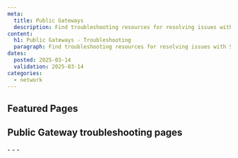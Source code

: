 ```yaml
---
meta:
  title: Public Gateways
  description: Find troubleshooting resources for resolving issues with Scaleway Public Gateways.
content:
  h1: Public Gateways - Troubleshooting
  paragraph: Find troubleshooting resources for resolving issues with Scaleway Public Gateways.
dates:
  posted: 2025-03-14
  validation: 2025-03-14
categories:
  - network
---
```


<ProductHeader
  productName="Public Gateways troubleshooting"
  productLogo="publicGateway"
  description="Learn how to fix the most common issues with Scaleway Public Gateways."
/>

## Featured Pages

<Grid>
    <DefaultCard
      title="Public Gateways FAQ"
      description="Answers to common questions"
      url="/public-gateways/faq/"
      label="See more"
    />
    <DefaultCard
      title="Configuring a Public Gateway"
      description="Get your gateway up and running"
      url="/public-gateways/how-to/configure-a-public-gateway/"
      label="See more"
    />
    <DefaultCard
      title="Using SSH bastion"
      description="Connect to resources behind a gateway"
      url="/public-gateways/how-to/use-ssh-bastion/"
      label="See more"
    />
</Grid>
<Grid>
    <DefaultCard
      title="Solving SSH connection problems"
      description="Troubleshoot common issues"
      url="/public-gateways/troubleshooting/cant-connect-to-instance-with-pn-gateway/"
      label="See more"
    />
    <DefaultCard
      title="Gateway services not working"
      description="Resolve typical problems"
      url="/public-gateways/troubleshooting/gateway-services-not-working/"
      label="See more"
    />
    <DefaultCard
      title="IPAM-mode vs Legacy gateways"
      description="What's the difference?"
      url="/public-gateways/concepts/#ipam"
      label="See more"
    />
</Grid>

## Public Gateway troubleshooting pages

<LinksList>
  - <LinkList to="/public-gateways/troubleshooting/cant-connect-to-instance-with-pn-gateway/" label="I cannot connect to my Instance using SSH after attaching it to a Private Network with a Public Gateway" />
  - <LinkList to="/public-gateways/troubleshooting/gateway-services-not-working/" label="I attached the Public Gateway to my Private Network, but the gateway services are not working" />
  - <LinkList to="/public-gateways/troubleshooting/gw-limitations/" label="Public Gateway limitations" />
</LinksList>
